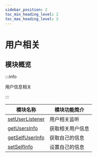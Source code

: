 ```yaml
---
sidebar_position: 2
toc_min_heading_level: 2
toc_max_heading_level: 2
---
```


# 用户相关

## 模块概览

:::info

用户信息相关

:::

| 模块名称                                                  | 模块功能简介     |
| --------------------------------------------------------- | ---------------- |
| [setUserListener](docs/sdks/api/user/setUserListener.mdx) | 用户相关监听     |
| [getUsersInfo](docs/sdks/api/user/getUsersInfo.mdx)       | 获取相关用户信息 |
| [getSelfUserInfo](docs/sdks/api/user/getSelfUserInfo.mdx) | 获取自己的信息   |
| [setSelfInfo](docs/sdks/api/user/setSelfInfo.mdx)         | 设置自己的信息   |
